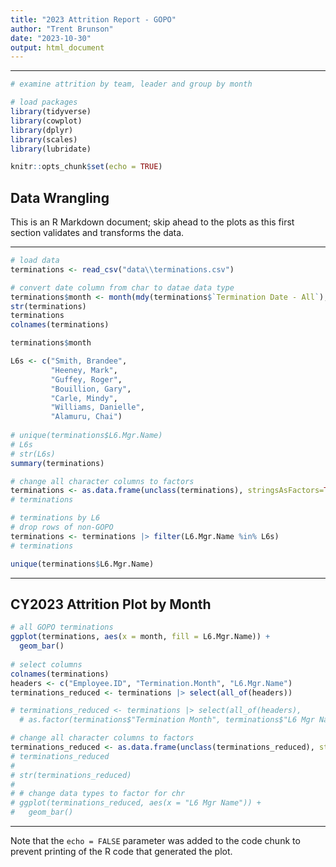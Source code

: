 ```yaml
---
title: "2023 Attrition Report - GOPO"
author: "Trent Brunson"
date: "2023-10-30"
output: html_document
---
```


---

```r
# examine attrition by team, leader and group by month

# load packages
library(tidyverse)
library(cowplot)
library(dplyr)
library(scales)
library(lubridate)

knitr::opts_chunk$set(echo = TRUE)
```

## Data Wrangling

This is an R Markdown document; skip ahead to the plots as this first section validates 
and transforms the data. 

---


```r
# load data
terminations <- read_csv("data\\terminations.csv")

# convert date column from char to datae data type
terminations$month <- month(mdy(terminations$`Termination Date - All`), label = TRUE, abbr = FALSE)
str(terminations)
terminations
colnames(terminations)

terminations$month

L6s <- c("Smith, Brandee", 
         "Heeney, Mark", 
         "Guffey, Roger",
         "Bouillion, Gary",
         "Carle, Mindy",
         "Williams, Danielle",
         "Alamuru, Chai")
  
# unique(terminations$L6.Mgr.Name)
# L6s
# str(L6s)
summary(terminations)

# change all character columns to factors
terminations <- as.data.frame(unclass(terminations), stringsAsFactors=TRUE)
# terminations

# terminations by L6
# drop rows of non-GOPO
terminations <- terminations |> filter(L6.Mgr.Name %in% L6s)
# terminations

unique(terminations$L6.Mgr.Name)
```

---

## CY2023 Attrition Plot by Month

```r

# all GOPO terminations
ggplot(terminations, aes(x = month, fill = L6.Mgr.Name)) +
  geom_bar() 
  
# select columns
colnames(terminations)
headers <- c("Employee.ID", "Termination.Month", "L6.Mgr.Name")
terminations_reduced <- terminations |> select(all_of(headers))

# terminations_reduced <- terminations |> select(all_of(headers), 
  # as.factor(terminations$"Termination Month", terminations$"L6 Mgr Name"))

# change all character columns to factors
terminations_reduced <- as.data.frame(unclass(terminations_reduced), stringsAsFactors=TRUE)
# terminations_reduced
# 
# str(terminations_reduced)
# 
# # change data types to factor for chr
# ggplot(terminations_reduced, aes(x = "L6 Mgr Name")) +
#   geom_bar()

```


---

Note that the `echo = FALSE` parameter was added to the code chunk to prevent printing of the R code that generated the plot.
